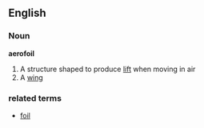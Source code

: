 ==English==
===Noun===
'''aerofoil'''
#A structure shaped to produce [[lift]] when moving in air
#A [[wing]]

===related terms===
*[[foil]]
